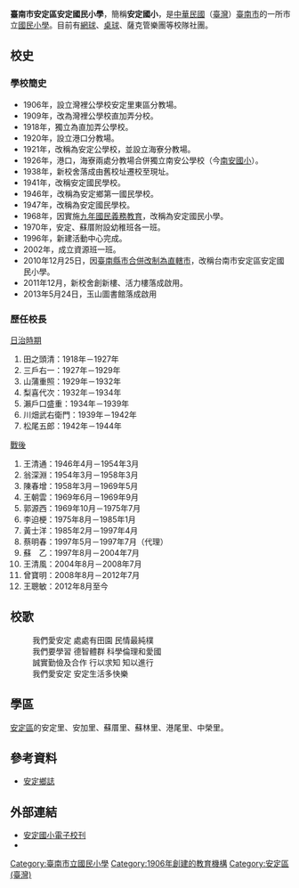 {{unreferenced|time=2019-10-28}}
{{Infobox School
|name          = 臺南市安定區安定國民小學
|other_name    = Tainan Municipal Anding District Anding Elementary School
|image         = Anding-school.JPG
|motto         = 
|established   = 1906年
|postcode      = 745
|country       = {{TWN}}
|type          = 市立國民小學
|district      = 安定區安定里、安加里、蘇厝里、蘇林里、港尾里、中榮里<ref name="教育局">{{cite web | language = zh | title = 臺南市教育局各級學校資料 | url = http://163.26.2.28/sch_data/sch_detail.aspx?sch_code=114656 | date = 2021-02-20 | accessdate = 2021-08-08 | archive-date = 2017-10-06 | archive-url = https://web.archive.org/web/20171006120852/http://163.26.2.28/sch_data/sch_detail.aspx?sch_code=114656 | dead-url = no }}</ref>
|grades        = 幼兒園、小一至小六
|president     = 
|principal     = 王聰敏<ref name="教育局"/>
|free_label    = 
|free_text     = 
|faculty       = 39<ref name="教育局"/>
|staff         = 9<ref name="教育局"/>
|students      = 348<ref name="教育局"/>
|classes       = 20（含幼兒園2班、資源班1班）<ref name="教育局"/>
|area          = 2.4764公頃
|conference    = 
|colors        = 
|mascot        = 
|magazine      = 
|location      = 臺南市安定區安定里1號
|information   = 
|tel           = +886 6 592 2024
|fax           = +886 6 592 0942
|website       = {{URL|https://www.adps.tn.edu.tw/}}
}}
'''臺南市安定區安定國民小學'''，簡稱'''安定國小'''，是[[中華民國|中華民國]]（[[臺灣|臺灣]]）[[臺南市|臺南市]]的一所市立[[國民小學|國民小學]]。目前有[[網球|網球]]、[[桌球|桌球]]、薩克管樂團等校隊社團。

==校史==
===學校簡史===
* 1906年，設立灣裡公學校安定里東區分教場。
* 1909年，改為灣裡公學校直加弄分校。
* 1918年，獨立為直加弄公學校。
* 1920年，設立港口分教場。
* 1921年，改稱為安定公學校，並設立海寮分教場。
* 1926年，港口，海寮兩處分教場合併獨立南安公學校（今[[臺南市安定區南安國民小學|南安國小]]）。
* 1938年，新校舍落成由舊校址遷校至現址。
* 1941年，改稱安定國民學校。
* 1946年，改稱為安定鄉第一國民學校。
* 1947年，改稱為安定國民學校。
* 1968年，因實施[[臺灣九年國民義務教育|九年國民義務教育]]，改稱為安定國民小學。
* 1970年，安定、蘇厝附設幼稚班各一班。
* 1996年，新建活動中心完成。
* 2002年，成立資源班一班。
* 2010年12月25日，因[[2010年中華民國縣市改制直轄市|臺南縣市合併改制為直轄市]]，改稱台南市安定區安定國民小學。
* 2011年12月，新校舍創新樓、活力樓落成啟用。
* 2013年5月24日，玉山圖書館落成啟用

=== 歷任校長 ===
;[[台灣日治時期|日治時期]]
#田之頭清：1918年－1927年
#三戶右一：1927年－1929年
#山蒲重照：1929年－1932年
#梨喜代次：1932年－1934年
#瀨戶口盛重：1934年－1939年
#川畑武右衛門：1939年－1942年
#松尾五郎：1942年－1944年

;[[臺灣戰後時期|戰後]]
#王清通：1946年4月－1954年3月 
#翁深淵：1954年3月－1958年3月 
#陳春增：1958年3月－1969年5月 
#王朝雲：1969年6月－1969年9月 
#郭源西：1969年10月－1975年7月 
#李迫梗：1975年8月－1985年1月 
#黃士洋：1985年2月－1997年4月 
#蔡明春：1997年5月－1997年7月（代理）
#蘇　乙：1997年8月－2004年7月 
#王清風：2004年8月－2008年7月 
#曾寶明：2008年8月－2012年7月
#王聰敏：2012年8月至今

==校歌==
:我們愛安定 處處有田園 民情最純樸
:我們要學習 德智體群 科學倫理和愛國
:誠實勤儉及合作 行以求知 知以進行
:我們愛安定 安定生活多快樂

==學區==
[[安定區_(台灣)|安定區]]的安定里、安加里、蘇厝里、蘇林里、港尾里、中榮里。

==參考資料==
{{Reflist}}
* [http://county.nioerar.edu.tw/books.php?pathway=view&borrowno=f0044900 安定鄉誌] {{Wayback|url=http://county.nioerar.edu.tw/books.php?pathway=view&borrowno=f0044900 |date=20120208233738 }}

==外部連結==
* [http://120.116.73.1/~schoolpaper/ 安定國小電子校刊]{{dead link|date=2018年4月 |bot=InternetArchiveBot |fix-attempted=yes }}
* {{URL|https://www.adps.tn.edu.tw/|臺南市安定區安定國民小學}}{{Wayback|url=http://www.adps.tn.edu.tw/ |date=20191130004319 }}

{{臺南市國民中小學}}

[[Category:臺南市立國民小學|Category:臺南市立國民小學]]
[[Category:1906年創建的教育機構|Category:1906年創建的教育機構]]
[[Category:安定區_(臺灣)|Category:安定區 (臺灣)]]